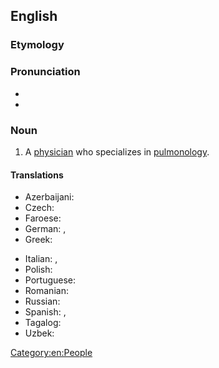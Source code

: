 ==English==

===Etymology===
{{suffix|en|pulmonology|ist}}

===Pronunciation===
* {{IPA|en|/ˌpʊlməˈnɒlədʒɪst/}}
* {{rhymes|en|ɒlədʒɪst}}

===Noun===
{{en-noun}}

# A [[physician]] who specializes in [[pulmonology]].
#: {{syn|en|pneumologist|respirologist}}

====Translations====
{{trans-top|a physician who specializes in pulmonology}}
* Azerbaijani: {{t|az|pulmonoloq}}
* Czech: {{t|cs|pneumolog|m}}
* Faroese: {{t|fo|lungalækni|m}}
* German: {{t|de|Lungenarzt|m}}, {{t+|de|Pneumologe|m}}
* Greek: {{t+|el|πνευμονολόγος|m}}
{{trans-mid}}
* Italian: {{t|it|pneumologo|m}}, {{t|it|pneumologa|f}}
* Polish: {{t+|pl|pulmonolog|m|f}}
* Portuguese: {{t|pt|pneumologista|m|f}}
* Romanian: {{t+|ro|pneumolog}}
* Russian: {{t+|ru|пульмоно́лог}}
* Spanish: {{t+|es|neumólogo|m}}, {{t+|es|neumóloga|f}}
* Tagalog: {{t|tl|palabaga}}
* Uzbek: {{t|uz|pulmonolog}}
{{trans-bottom}}

[[Category:en:People]]
{{c|en|Occupations|Pulmonology}}
